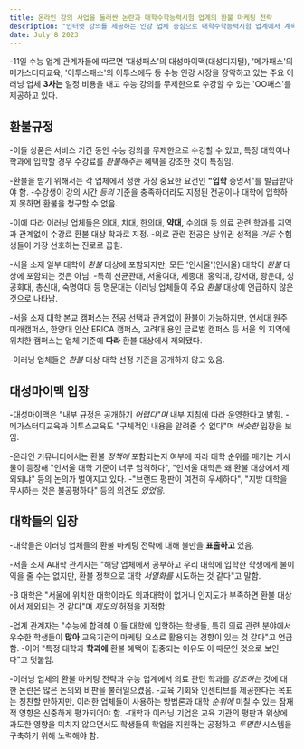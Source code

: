 ```yaml
---
title: 온라인 강의 사업을 둘러싼 논란과 대학수학능력시험 업계의 환불 마케팅 전략
description: "인터넷 강의를 제공하는 인강 업체 중심으로 대학수학능력시험 업계에서 계속되고 있는 논란에 대해 조명. 이들 업체는 의료 관련 전공과 환불 마케팅 전략을 공격적으로 홍보하고 있어 다양한 이해관계자들로부터 비판을 받음. 이러한 관행이 대학 순위 등에 미치는 영향에 대해 면밀히 조사."
date: July 8 2023
---
```


-11일 수능 업계 관계자들에 따르면 '대성패스'의 대성마이맥(대성디지털), '메가패스'의 메가스터디교육, '이투스패스'의 이투스에듀 등 수능 인강 시장을 장악하고 있는 주요 이러닝 업체 **3사는** 일정 비용을 내고 수능 강의를 무제한으로 수강할 수 있는 'OO패스'를 제공하고 있다.

## 환불규정
-이들 상품은 서비스 기간 동안 수능 강의를 무제한으로 수강할 수 있고, 특정 대학이나 학과에 입학할 경우 수강료를 _환불해주는_ 혜택을 강조한 것이 특징임.

-환불을 받기 위해서는 각 업체에서 정한 가장 중요한 요건인 **"입학** 증명서"를 발급받아야 함. 
-수강생이 강의 시간 _등의_ 기준을 충족하더라도 지정된 전공이나 대학에 입학하지 못하면 환불을 청구할 수 없음.

-이에 따라 이러닝 업체들은 의대, 치대, 한의대, **약대,** 수의대 등 의료 관련 학과를 지역과 관계없이 수강료 환불 대상 학과로 지정. 
-의료 관련 전공은 상위권 성적을 _거둔_ 수험생들이 가장 선호하는 진로로 꼽힘.

-서울 소재 일부 대학이 _환불_ 대상에 포함되지만, 모든 '인서울'(인서울) 대학이 _환불_ 대상에 포함되는 것은 아님. 
-특히 선균관대, 서울여대, 세종대, 홍익대, 강서대, 광운대, 성공회대, 총신대, 숙명여대 등 명문대는 이러닝 업체들이 주요 _환불_ 대상에 언급하지 않은 것으로 나타남.

-서울 소재 대학 본교 캠퍼스는 전공 선택과 관계없이 환불이 가능하지만, 연세대 원주 미래캠퍼스, 한양대 안산 ERICA 캠퍼스, 고려대 용인 글로벌 캠퍼스 등 서울 외 지역에 위치한 캠퍼스는 업체 기준에 **따라** 환불 대상에서 제외됐다.

-이러닝 업체들은 _환불_ 대상 대학 선정 기준을 공개하지 않고 있음.

## 대성마이맥 입장
-대성마이맥은 "내부 규정은 공개하기 _어렵다"며_ 내부 지침에 따라 운영한다고 밝힘. 
-메가스터디교육과 이투스교육도 "구체적인 내용을 알려줄 수 없다"며 _비슷한_ 입장을 보임.

-온라인 커뮤니티에서는 환불 _정책에_ 포함되는지 여부에 따라 대학 순위를 매기는 게시물이 등장해 "인서울 대학 기준이 너무 엄격하다", "인서울 대학은 왜 환불 대상에서 제외되냐" 등의 논의가 벌어지고 있다. 
-"브랜드 평판이 여전히 우세하다", "지방 대학을 무시하는 것은 불공평하다" 등의 의견도 _있었음._

## 대학들의 입장
-대학들은 이러닝 업체들의 환불 마케팅 전략에 대해 불만을 **표출하고** 있음.

-서울 소재 A대학 관계자는 "해당 업체에서 공부하고 우리 대학에 입학한 학생에게 불이익을 줄 수는 없지만, 환불 정책으로 대학 _서열화를_ 시도하는 것 같다"고 말함.

-B 대학은 "서울에 위치한 대학이라도 의과대학이 없거나 인지도가 부족하면 환불 대상에서 제외되는 것 같다"며 _제도의_ 허점을 지적함.

-업계 관계자는 "수능에 합격해 이들 대학에 입학하는 학생들, 특히 의료 관련 분야에서 우수한 학생들이 **많아** 교육기관의 마케팅 요소로 활용되는 경향이 있는 것 같다"고 언급함. 
-이어 "특정 대학과 **학과에** 환불 혜택이 집중되는 이유도 이 때문인 것으로 보인다"고 덧붙임.

-이러닝 업체의 환불 마케팅 전략과 수능 업계에서 의료 관련 학과를 _강조하는_ 것에 대한 논란은 많은 논의와 비판을 불러일으켰음. 
-교육 기회와 인센티브를 제공한다는 목표는 칭찬할 만하지만, 이러한 업체들이 사용하는 방법론과 대학 _순위에_ 미칠 수 있는 잠재적 영향은 신중하게 평가되어야 함. 
-대학과 이러닝 기업은 교육 기관의 평판과 위상에 과도한 영향을 미치지 않으면서도 학생들의 학업을 지원하는 공정하고 _투명한_ 시스템을 구축하기 위해 노력해야 함.